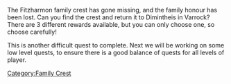 {{Update|date = 9 April 2002}}

The Fitzharmon family crest has gone missing, and the family honour has been lost. Can you find the crest and return it to Dimintheis in Varrock? There are 3 different rewards available, but you can only choose one, so choose carefully! 

This is another difficult quest to complete. Next we will be working on some low level quests, to ensure there is a good balance of quests for all levels of player. 

[[Category:Updates|{{PAGENAME}}]]
[[Category:Family Crest]]
